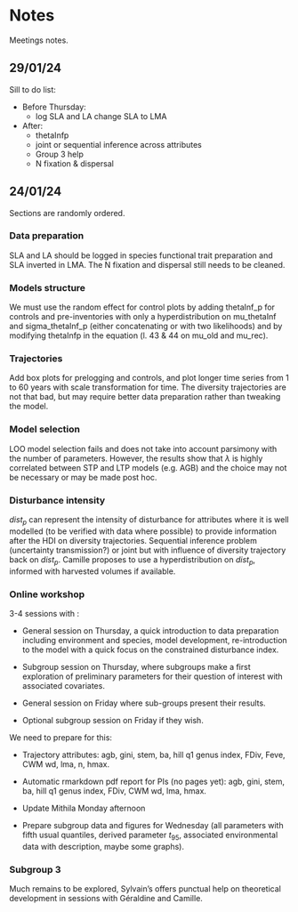 # Notes {.unnumbered}

Meetings notes.

## 29/01/24

Sill to do list:

-   Before Thursday:
    -   log SLA and LA change SLA to LMA
-   After:
    -   thetaInfp
    -   joint or sequential inference across attributes
    -   Group 3 help
    -   N fixation & dispersal

## 24/01/24

Sections are randomly ordered.

### Data preparation

SLA and LA should be logged in species functional trait preparation and SLA inverted in LMA. The N fixation and dispersal still needs to be cleaned.

### Models structure

We must use the random effect for control plots by adding thetaInf_p for controls and pre-inventories with only a hyperdistribution on mu_thetaInf and sigma_thetaInf_p (either concatenating or with two likelihoods) and by modifying thetaInfp in the equation (l. 43 & 44 on mu_old and mu_rec).

### Trajectories

Add box plots for prelogging and controls, and plot longer time series from 1 to 60 years with scale transformation for time. The diversity trajectories are not that bad, but may require better data preparation rather than tweaking the model.

### Model selection

LOO model selection fails and does not take into account parsimony with the number of parameters. However, the results show that $\lambda$ is highly correlated between STP and LTP models (e.g. AGB) and the choice may not be necessary or may be made post hoc.

### Disturbance intensity

$dist_p$ can represent the intensity of disturbance for attributes where it is well modelled (to be verified with data where possible) to provide information after the HDI on diversity trajectories. Sequential inference problem (uncertainty transmission?) or joint but with influence of diversity trajectory back on $dist_p$. Camille proposes to use a hyperdistribution on $dist_p$, informed with harvested volumes if available.

### Online workshop

3-4 sessions with :

-   General session on Thursday, a quick introduction to data preparation including environment and species, model development, re-introduction to the model with a quick focus on the constrained disturbance index.

-   Subgroup session on Thursday, where subgroups make a first exploration of preliminary parameters for their question of interest with associated covariates.

-   General session on Friday where sub-groups present their results.

-   Optional subgroup session on Friday if they wish.

We need to prepare for this:

-   Trajectory attributes: agb, gini, stem, ba, hill q1 genus index, FDiv, Feve, CWM wd, lma, n, hmax.

-   Automatic rmarkdown pdf report for PIs (no pages yet): agb, gini, stem, ba, hill q1 genus index, FDiv, CWM wd, lma, hmax.

-   Update Mithila Monday afternoon

-   Prepare subgroup data and figures for Wednesday (all parameters with fifth usual quantiles, derived parameter $t_{95}$, associated environmental data with description, maybe some graphs).

### Subgroup 3

Much remains to be explored, Sylvain's offers punctual help on theoretical development in sessions with Géraldine and Camille.
